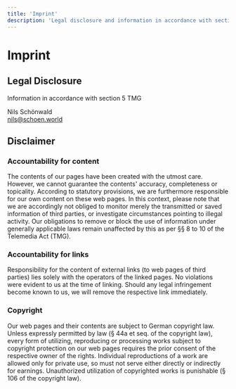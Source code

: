 ```yaml
---
title: 'Imprint'
description: 'Legal disclosure and information in accordance with section 5 TMG'
---
```


# Imprint

## Legal Disclosure

Information in accordance with section 5 TMG

Nils Schönwald  
[nils@schoen.world](mailto:nils@schoen.world)

## Disclaimer

### Accountability for content
The contents of our pages have been created with the utmost care. However, we cannot guarantee the contents' accuracy, completeness or topicality. According to statutory provisions, we are furthermore responsible for our own content on these web pages. In this context, please note that we are accordingly not obliged to monitor merely the transmitted or saved information of third parties, or investigate circumstances pointing to illegal activity. Our obligations to remove or block the use of information under generally applicable laws remain unaffected by this as per §§ 8 to 10 of the Telemedia Act (TMG).

### Accountability for links
Responsibility for the content of external links (to web pages of third parties) lies solely with the operators of the linked pages. No violations were evident to us at the time of linking. Should any legal infringement become known to us, we will remove the respective link immediately.

### Copyright
Our web pages and their contents are subject to German copyright law. Unless expressly permitted by law (§ 44a et seq. of the copyright law), every form of utilizing, reproducing or processing works subject to copyright protection on our web pages requires the prior consent of the respective owner of the rights. Individual reproductions of a work are allowed only for private use, so must not serve either directly or indirectly for earnings. Unauthorized utilization of copyrighted works is punishable (§ 106 of the copyright law). 
